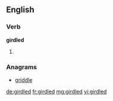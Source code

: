 ==English==

===Verb===
'''girdled'''

# {{past of|girdle}}

===Anagrams===
* [[griddle#English|griddle]]

[[de:girdled]]
[[fr:girdled]]
[[mg:girdled]]
[[vi:girdled]]